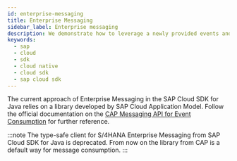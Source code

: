 ```yaml
---
id: enterprise-messaging
title: Enterprise Messaging
sidebar_label: Enterprise messaging
description: We demonstrate how to leverage a newly provided events and messaging library developed by Cloud Application Programming colleagues in the context of Cloud SDK for Java.
keywords:
  - sap
  - cloud
  - sdk
  - cloud native
  - cloud sdk
  - sap cloud sdk
---
```


The current approach of Enterprise Messaging in the SAP Cloud SDK for Java relies on a library developed by SAP Cloud Application Model. Follow the official documentation on the [CAP Messaging API for Event Consumption](https://cap.cloud.sap/docs/java/) for further reference.

:::note
The type-safe client for S/4HANA Enterprise Messaging from SAP Cloud SDK for Java is deprecated. From now on the library from CAP is a default way for message consumption.
:::
